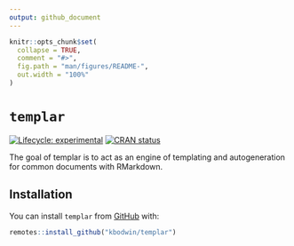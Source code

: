 ```yaml
---
output: github_document
---
```


<!-- README.md is generated from README.Rmd. Please edit that file -->

```r
knitr::opts_chunk$set(
  collapse = TRUE,
  comment = "#>",
  fig.path = "man/figures/README-",
  out.width = "100%"
)
```

# `templar`

<!-- badges: start -->
[![Lifecycle: experimental](https://img.shields.io/badge/lifecycle-experimental-orange.svg)](https://www.tidyverse.org/lifecycle/#experimental)
[![CRAN status](https://www.r-pkg.org/badges/version/templar)](https://CRAN.R-project.org/package=templar)
<!-- badges: end -->

The goal of templar is to act as an engine of templating and autogeneration for common documents with RMarkdown.

## Installation

You can install `templar` from [GitHub](https://github.com/kbodwin/templar) with:

``` r
remotes::install_github("kbodwin/templar")
```
